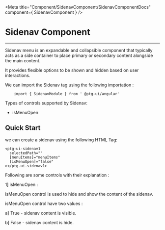 


<Meta title="Component/SidenavComponent/SidenavComponentDocs" component={ SidenavComponent }    />



 # Sidenav Component

 ---

Sidenav menu is an expandable and collapsible component that typically acts as a side container to place primary or secondary content alongside the main content.

It provides flexible options to be shown and hidden based on user interactions.


We can import the Sidenav tag using the following importation : 

```
    import { SidenavModule } from ' @ptg-ui/angular'
```    

 Types of controls supported by Sidenav:

 - isMenuOpen


 ## Quick Start
 
we can create a sidenav using the following HTML Tag:
 
```
<ptg-ui-sidenav1
  selectedPath=""
  [menuItems]="menuItems"
  [isMenuOpen]="false"
></ptg-ui-sidenav1>

```


Following are some controls with their explanation :

1] isMenuOpen :

isMenuOpen control is used to hide and show the content of the sidenav.

isMenuOpen control have two values : 
 
a] True - sidenav content is visible.

b] False - sidenav content is hide.


<Canvas><Story id="component-sidenavcomponent--is-menu-open" /></Canvas>